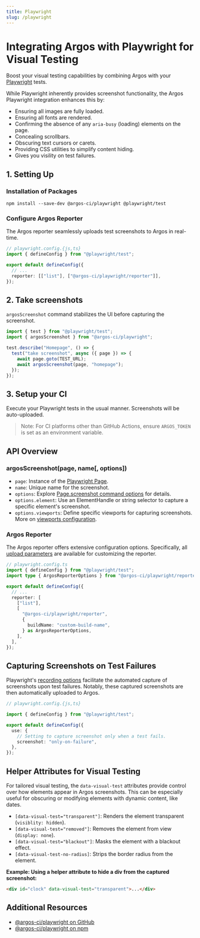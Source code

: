 ```yaml
---
title: Playwright
slug: /playwright
---
```


# Integrating Argos with Playwright for Visual Testing

Boost your visual testing capabilities by combining Argos with your [Playwright](https://playwright.dev/) tests.

While Playwright inherently provides screenshot functionality, the Argos Playwright integration enhances this by:

- Ensuring all images are fully loaded.
- Ensuring all fonts are rendered.
- Confirming the absence of any `aria-busy` (loading) elements on the page.
- Concealing scrollbars.
- Obscuring text cursors or carets.
- Providing CSS utilities to simplify content hiding.
- Gives you visility on test failures.

## 1. Setting Up

### Installation of Packages

```
npm install --save-dev @argos-ci/playwright @playwright/test
```

### Configure Argos Reporter

The Argos reporter seamlessly uploads test screenshots to Argos in real-time.

```ts
// playwright.config.{js,ts}
import { defineConfig } from "@playwright/test";

export default defineConfig({
  // ...
  reporter: [["list"], ["@argos-ci/playwright/reporter"]],
});
```

## 2. Take screenshots

`argosScreenshot` command stabilizes the UI before capturing the screenshot.

```js
import { test } from "@playwright/test";
import { argosScreenshot } from "@argos-ci/playwright";

test.describe("Homepage", () => {
  test("take screenshot", async ({ page }) => {
    await page.goto(TEST_URL);
    await argosScreenshot(page, "homepage");
  });
});
```

## 3. Setup your CI

Execute your Playwright tests in the usual manner. Screenshots will be auto-uploaded.

> Note: For CI platforms other than GitHub Actions, ensure `ARGOS_TOKEN` is set as an environment variable.

## API Overview

### argosScreenshot(page, name[, options])

- `page`: Instance of the [Playwright Page](https://playwright.dev/docs/api/class-page).
- `name`: Unique name for the screenshot.
- `options`: Explore [Page.screenshot command options](https://playwright.dev/docs/api/class-page#page-screenshot) for details.
- `options.element`: Use an ElementHandle or string selector to capture a specific element's screenshot.
- `options.viewports`: Define specific viewports for capturing screenshots. More on [viewports configuration](https://argos-ci.com/docs/viewports).

### Argos Reporter

The Argos reporter offers extensive configuration options. Specifically, all [upload parameters](https://js-sdk-reference.argos-ci.com/interfaces/uploadparameters) are available for customizing the reporter.

```ts
// playwright.config.ts
import { defineConfig } from "@playwright/test";
import type { ArgosReporterOptions } from "@argos-ci/playwright/reporter";

export default defineConfig({
  // ...
  reporter: [
    ["list"],
    [
      "@argos-ci/playwright/reporter",
      {
        buildName: "custom-build-name",
      } as ArgosReporterOptions,
    ],
  ],
});
```

## Capturing Screenshots on Test Failures

Playwright's [recording options](https://playwright.dev/docs/test-use-options#recording-options) facilitate the automated capture of screenshots upon test failures. Notably, these captured screenshots are then automatically uploaded to Argos.

```ts
// playwright.config.{js,ts}

import { defineConfig } from "@playwright/test";

export default defineConfig({
  use: {
    // Setting to capture screenshot only when a test fails.
    screenshot: "only-on-failure",
  },
});
```

## Helper Attributes for Visual Testing

For tailored visual testing, the `data-visual-test` attributes provide control over how elements appear in Argos screenshots. This can be especially useful for obscuring or modifying elements with dynamic content, like dates.

- `[data-visual-test="transparent"]`: Renders the element transparent (`visiblity: hidden`).
- `[data-visual-test="removed"]`: Removes the element from view (`display: none`).
- `[data-visual-test="blackout"]`: Masks the element with a blackout effect.
- `[data-visual-test-no-radius]`: Strips the border radius from the element.

**Example: Using a helper attribute to hide a div from the captured screenshot:**

```html
<div id="clock" data-visual-test="transparent">...</div>
```

## Additional Resources

- [@argos-ci/playwright on GitHub](https://github.com/argos-ci/argos-javascript/tree/main/packages/playwright)
- [@argos-ci/playwright on npm](https://www.npmjs.com/package/@argos-ci/playwright)
